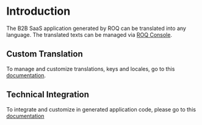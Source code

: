 
# Introduction

The B2B SaaS application generated by ROQ can be translated into any language. The translated texts can be managed via [ROQ Console](https://console.roq.tech).

## Custom Translation

To manage and customize translations, keys and locales, go to this [documentation](/translations/managing).

## Technical Integration

To integrate and customize in generated application code, please go to this [documentation](/translations/technical-integration)